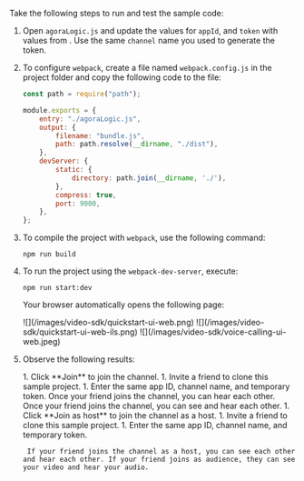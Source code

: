<PlatformWrapper platform = "web">

Take the following steps to run and test the sample code:

1. Open `agoraLogic.js` and update the values for `appId`, and `token` with values from <Vg k="CONSOLE" />. Use the same `channel` name you used to generate the token.

1. To configure `webpack`, create a file named `webpack.config.js` in the project folder and copy the following code to the file:

    ```js
    const path = require("path");

    module.exports = {
        entry: "./agoraLogic.js",
        output: {
            filename: "bundle.js",
            path: path.resolve(__dirname, "./dist"),
        },
        devServer: {
            static: {
                directory: path.join(__dirname, './'), 
            },
            compress: true,
            port: 9000,
        },
    };
    ```

1. To compile the project with `webpack`, use the following command:
    
    ```shell
    npm run build
    ```

1. To run the project using the `webpack-dev-server`, execute:

    ```shell
    npm run start:dev
    ```

    Your browser automatically opens the following page:

    <ProductWrapper product='video-calling'>
    ![](/images/video-sdk/quickstart-ui-web.png)
    </ProductWrapper>
    <ProductWrapper product='interactive-live-streaming, broadcast-streaming'>
    ![](/images/video-sdk/quickstart-ui-web-ils.png)
    </ProductWrapper>
    <ProductWrapper product='voice-calling'>
    ![](/images/video-sdk/voice-calling-ui-web.jpeg)
    </ProductWrapper>

1. Observe the following results:

    <ProductWrapper product="[video-calling, voice-calling]">
    1. Click **Join** to join the channel. 
    1. Invite a friend to clone this sample project. 
    1. Enter the same app ID, channel name, and temporary token.
    <ProductWrapper product="voice-calling">
        Once your friend joins the channel, you can hear each other.
    </ProductWrapper>
    <ProductWrapper product="video-calling">
        Once your friend joins the channel, you can see and hear each other.
    </ProductWrapper>
    </ProductWrapper>

    <ProductWrapper product='interactive-live-streaming, broadcast-streaming'>
    1. Click **Join as host** to join the channel as a host. 
    1. Invite a friend to clone this sample project. 
    1. Enter the same app ID, channel name, and temporary token.
        
        If your friend joins the channel as a host, you can see each other and hear each other. If your friend joins as audience, they can see your video and hear your audio.
    </ProductWrapper>

</PlatformWrapper>